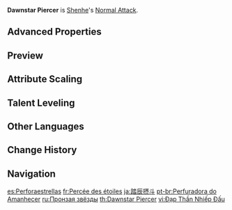 {{Talent Infobox
|image         = Talent Dawnstar Piercer.png
|character     = Shenhe
|type          = Normal Attack
|info          = '''Normal Attack'''<br>Performs up to 5 consecutive spear strikes.<br><br>'''Charged Attack'''<br>Consumes a certain amount of Stamina to lunge forward, dealing damage to opponents along the way.<br><br>'''Plunging Attack'''<br>Plunges from mid-air to strike the ground below, damaging opponents along the path and dealing [[AoE]] DMG upon impact.
|hit1          = 43.3–85.5%
|hit2          = 40.2–79.6%
|hit3          = 53.3–105.4%
|hit4          = 26.3–52%+26.3–52%
|hit5          = 65.6–129.7%
|charged       = 110.7–218.8%
|chargedStamina= 25
|plunge        = 63.9–135.3%
|plungeLow     = 128–270.5%
|plungeHigh    = 160–337.9%
|scale_att1    = ATK
}}
'''Dawnstar Piercer''' is [[Shenhe]]'s [[Normal Attack]].

==Advanced Properties==
{{Advanced Properties
|title   = Normal Attack 1-Hit
|gu      = 1U
|icdtag  = Normal Attack
|icdtype = 2.5s/3 Hits
|poise   = 46.08
|impulse = 3

|title2   = Normal Attack 2-Hit
|gu2      = 1U
|icdtag2  = Normal Attack
|icdtype2 = 2.5s/3 Hits
|poise2   = 43.44
|impulse2 = 3

|title3   = Normal Attack 3-Hit
|gu3      = 1U
|icdtag3  = Normal Attack
|icdtype3 = 2.5s/3 Hits
|poise3   = 56.31
|impulse3 = 4

|title4   = Normal Attack 4-Hit A
|gu4      = 1U
|icdtag4  = Normal Attack
|icdtype4 = 2.5s/3 Hits
|poise4   = 27.88
|impulse4 = 2

|title5   = Normal Attack 4-Hit B
|gu5      = 1U
|icdtag5  = Normal Attack
|icdtype5 = 2.5s/3 Hits
|poise5   = 27.88
|impulse5 = 4

|title6   = Normal Attack 5-Hit
|gu6      = 1U
|icdtag6  = Normal Attack
|icdtype6 = 2.5s/3 Hits
|poise6   = 73.6
|impulse6 = 6

|title7   = Charged Attack
|gu7      = 1U
|icdtag7  = Charged Attack
|icdtype7 = 0.5s
|poise7   = 120
|impulse7 = 5

|title8   = Plunging Attack Collision
|gu8      = 0U
|icdtag8  = none
|poise8   = 25
|impulse8 = 2

|title9   = Low Plunge
|gu9      = 1U
|icdtag9  = none
|poise9   = 100
|impulse9 = 4
|blunt9   = 1

|title10   = High Plunge
|gu10      = 1U
|icdtag10  = none
|poise10   = 150
|impulse10 = 7
|blunt10   = 1
}}

==Preview==
{{Preview
|file1=Dawnstar Piercer Normal Preview
|caption1=Normal Attack

|file2=Dawnstar Piercer Charged Preview
|caption2=Charged Attack

|file3=Dawnstar Piercer Plunging Preview
|caption3=Plunging Attack
}}

{{Clr}}

==Attribute Scaling==
{{Talent Scaling
|talentType=Normal Attack
|levels=11
|order=hit1,hit2,hit3,hit4,hit5,charged_title,charged,stamina,plunge_title,plunge,plungelow,plungehigh
|titles=1-Hit DMG (%),2-Hit DMG (%),3-Hit DMG (%),4-Hit DMG (%),5-Hit DMG (%),Charged Attack,Charged Attack DMG (%),Charged Attack Stamina Cost,Plunging Attack,Plunge DMG (%),Low Plunge DMG (%),High Plunge DMG (%)
|hit1_1=43.26
|hit1_2=46.78
|hit1_3=50.3
|hit1_4=55.33
|hit1_5=58.85
|hit1_6=62.88
|hit1_7=68.41
|hit1_8=73.94
|hit1_9=79.47
|hit1_10=85.51
|hit1_11=91.55
|hit2_1=40.25
|hit2_2=43.52
|hit2_3=46.8
|hit2_4=51.48
|hit2_5=54.76
|hit2_6=58.5
|hit2_7=63.65
|hit2_8=68.8
|hit2_9=73.94
|hit2_10=79.56
|hit2_11=85.18
|hit3_1=53.32
|hit3_2=57.66
|hit3_3=62
|hit3_4=68.2
|hit3_5=72.54
|hit3_6=77.5
|hit3_7=84.32
|hit3_8=91.14
|hit3_9=97.96
|hit3_10=105.4
|hit3_11=112.84
|hit4_1=26.32+26.32
|hit4_2=28.46+28.46
|hit4_3=30.6+30.6
|hit4_4=33.66+33.66
|hit4_5=35.8+35.8
|hit4_6=38.25+38.25
|hit4_7=41.62+41.62
|hit4_8=44.98+44.98
|hit4_9=48.35+48.35
|hit4_10=52.02+52.02
|hit4_11=55.69+55.69
|hit5_1=65.62
|hit5_2=70.96
|hit5_3=76.3
|hit5_4=83.93
|hit5_5=89.27
|hit5_6=95.38
|hit5_7=103.77
|hit5_8=112.16
|hit5_9=120.55
|hit5_10=129.71
|hit5_11=138.87
|charged_1=110.67
|charged_2=119.68
|charged_3=128.69
|charged_4=141.56
|charged_5=150.57
|charged_6=160.86
|charged_7=175.02
|charged_8=189.17
|charged_9=203.33
|charged_10=218.77
|charged_11=234.22
|stamina=25
|plunge_1=63.93
|plunge_2=69.14
|plunge_3=74.34
|plunge_4=81.77
|plunge_5=86.98
|plunge_6=92.92
|plunge_7=101.1
|plunge_8=109.28
|plunge_9=117.46
|plunge_10=126.38
|plunge_11=135.3
|plungelow_1=127.84
|plungelow_2=138.24
|plungelow_3=148.65
|plungelow_4=163.51
|plungelow_5=173.92
|plungelow_6=185.81
|plungelow_7=202.16
|plungelow_8=218.51
|plungelow_9=234.86
|plungelow_10=252.7
|plungelow_11=270.54
|plungehigh_1=159.68
|plungehigh_2=172.67
|plungehigh_3=185.67
|plungehigh_4=204.24
|plungehigh_5=217.23
|plungehigh_6=232.09
|plungehigh_7=252.51
|plungehigh_8=272.93
|plungehigh_9=293.36
|plungehigh_10=315.64
|plungehigh_11=337.92
}}

==Talent Leveling==
{{Talent Upgrade|Shenhe}}
<!--
==Trivia==
-->
==Other Languages==
{{Other Languages
|en      = Dawnstar Piercer
|zhs     = 踏辰摄斗
|zhs_rm  = Tàchén Shèdǒu
|zht     = 踏辰攝斗
|zht_rm  = Tàchén Shèdǒu
|zh_tl   = 
|ja      = 踏辰摂斗
|ja_rm   = Toushinsetto{{Assumed}}
|ja_tl   = Dawn Star-Stepper{{Sino|ja}}
|ko      = 별의 {{tt|포획자|捕獲者}}
|ko_rm   = Byeol-ui Pohoekja
|ko_tl   = Captor of Star
|es      = Perforaestrellas
|es_tl   = Star Pierce
|fr      = Percée des étoiles
|fr_tl   = Piercing of Stars
|ru      = Пронзая звёзды
|ru_tl   = Piercing Through Stars
|th      = Dawnstar Piercer
|vi      = {{tt|Đạp Thần Nhiếp Đấu|踏辰攝斗}}
|vi_tl   = 
|de      = Morgensternstachel
|de_tl   = Morning Star Sting
|id      = Dawnstar Piercer
|pt      = Perfuradora do Amanhecer
|pt_tl   = Piercer of the Dawn
|tr      = Şafak Yıldızı Mızrağı
|tr_tl   = Dawnstar Lance
|tr_note = Can also be translated as ''Dawn Treader Lance'', which is a possible reference to {{w|The Chronicles of Narnia: The Voyage of the Dawn Treader}}
|it      = Affondo Albastella
|it_tl   = Dawnstar Lunge
}}

==Change History==
{{Change History|2.4}}

==Navigation==
{{Talent Navbox|Shenhe}}

[[es:Perforaestrellas]]
[[fr:Percée des étoiles]]
[[ja:踏辰摂斗]]
[[pt-br:Perfuradora do Amanhecer]]
[[ru:Пронзая звёзды]]
[[th:Dawnstar Piercer]]
[[vi:Đạp Thần Nhiếp Đấu]]